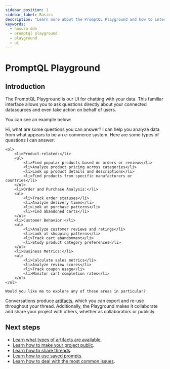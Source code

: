 ```yaml
---
sidebar_position: 1
sidebar_label: Basics
description: "Learn more about the PromptQL Playground and how to interact with your data."
keywords:
  - hasura ddn
  - promptql playground
  - playground
  - ui
---
```



# PromptQL Playground

## Introduction

The PromptQL Playground is our UI for chatting with your data. This familiar interface allows you to ask questions
directly about your connected datasources and even take action on behalf of users.

You can see an example below:

<PqlChat>
  <User>Hi, what are some questions you can answer?</User>
  <Pql>
    I can help you analyze data from what appears to be an e-commerce system. Here are some types of questions I can answer:

    <ol>
        <li>Product-related:</li>
        <ul>
            <li>Find popular products based on orders or reviews</li>
            <li>Analyze product pricing across categories</li>
            <li>Look up product details and descriptions</li>
            <li>Find products from specific manufacturers or countries</li>
        </ul>
        <li>Order and Purchase Analysis:</li>
        <ul>
            <li>Track order statuses</li>
            <li>Analyze delivery times</li>
            <li>Look at purchase patterns</li>
            <li>Find abandoned carts</li>
        </ul>
        <li>Customer Behavior:</li>
        <ul>
            <li>Analyze customer reviews and ratings</li>
            <li>Look at shopping patterns</li>
            <li>Track cart abandonment</li>
            <li>Study product category preferences</li>
        </ul>
        <li>Business Metrics:</li>
        <ul>
            <li>Calculate sales metrics</li>
            <li>Analyze review scores</li>
            <li>Track coupon usage</li>
            <li>Monitor cart completion rates</li>
        </ul>
    </ol>

    Would you like me to explore any of these areas in particular?

  </Pql>
</PqlChat>

Conversations produce [artifacts](/promptql-playground/artifacts.mdx), which you can export and re-use throughout your
thread. Additionally, the Playground makes it collaborate and share your project with others, whether as collaborators
or publicly.

## Next steps

- [Learn what types of artifacts are available](/promptql-playground/artifacts.mdx).
- [Learn how to make your project public](/promptql-playground/public-projects.mdx).
- [Learn how to share threads](/promptql-playground/shared-threads.mdx).
- [Learn how to use saved prompts](/promptql-playground/saved-prompts.mdx).
- [Learn how to deal with the most common issues](/promptql-playground/troubleshooting.mdx).
